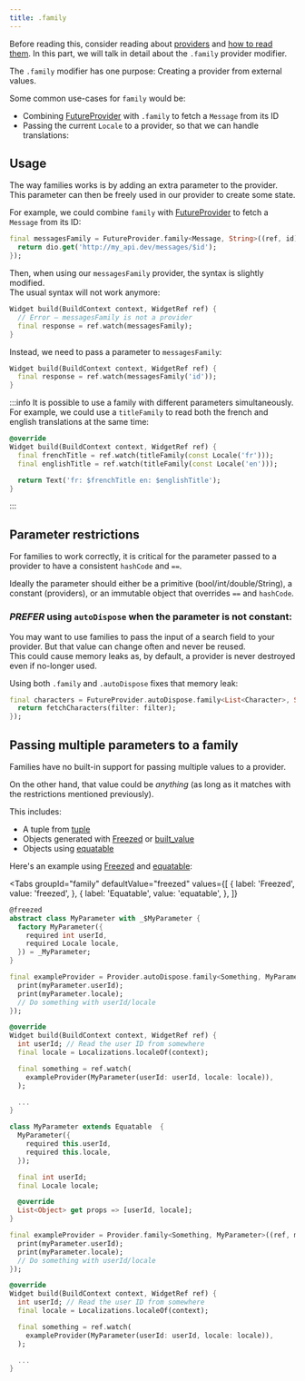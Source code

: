 ```yaml
---
title: .family
---
```



Before reading this, consider reading about [providers](/docs/concepts/providers) and [how to read them](/docs/concepts/reading).
In this part, we will talk in detail about the `.family` provider modifier.

The `.family` modifier has one purpose: Creating a provider from external values.

Some common use-cases for `family` would be:

- Combining [FutureProvider] with `.family` to fetch a `Message` from its ID
- Passing the current `Locale` to a provider, so that we can handle translations:

## Usage

The way families works is by adding an extra parameter to the provider.
This parameter can then be freely used in our provider to create some state.

For example, we could combine `family` with [FutureProvider] to fetch
a `Message` from its ID:

```dart
final messagesFamily = FutureProvider.family<Message, String>((ref, id) async {
  return dio.get('http://my_api.dev/messages/$id');
});
```

Then, when using our `messagesFamily` provider, the syntax is slightly modified.  
The usual syntax will not work anymore:

```dart
Widget build(BuildContext context, WidgetRef ref) {
  // Error – messagesFamily is not a provider
  final response = ref.watch(messagesFamily);
}
```

Instead, we need to pass a parameter to `messagesFamily`:

```dart
Widget build(BuildContext context, WidgetRef ref) {
  final response = ref.watch(messagesFamily('id'));
}
```

:::info
It is possible to use a family with different parameters simultaneously.  
For example, we could use a `titleFamily` to read both the french and english
translations at the same time:

```dart
@override
Widget build(BuildContext context, WidgetRef ref) {
  final frenchTitle = ref.watch(titleFamily(const Locale('fr')));
  final englishTitle = ref.watch(titleFamily(const Locale('en')));

  return Text('fr: $frenchTitle en: $englishTitle');
}
```

:::

## Parameter restrictions

For families to work correctly, it is critical for the parameter passed to
a provider to have a consistent `hashCode` and `==`.

Ideally the parameter should either be a primitive (bool/int/double/String),
a constant (providers), or an immutable object that overrides `==` and `hashCode`.

### _PREFER_ using `autoDispose` when the parameter is not constant:

You may want to use families to pass the input of a search field to your provider.
But that value can change often and never be reused.  
This could cause memory leaks as, by default, a provider is never destroyed even
if no-longer used.

Using both `.family` and `.autoDispose` fixes that memory leak:

```dart
final characters = FutureProvider.autoDispose.family<List<Character>, String>((ref, filter) async {
  return fetchCharacters(filter: filter);
});
```

## Passing multiple parameters to a family

Families have no built-in support for passing multiple values to a provider.

On the other hand, that value could be _anything_ (as long as it matches with
the restrictions mentioned previously).

This includes:

- A tuple from [tuple](http://pub.dev/packages/tuple)
- Objects generated with [Freezed] or [built_value](https://pub.dev/packages/built_value)
- Objects using [equatable](https://pub.dev/packages/equatable)

Here's an example using [Freezed] and [equatable]:

<Tabs
  groupId="family"
  defaultValue="freezed"
  values={[
    { label: 'Freezed', value: 'freezed', },
    { label: 'Equatable', value: 'equatable', },
  ]}
>

<TabItem value="freezed">

```dart
@freezed
abstract class MyParameter with _$MyParameter {
  factory MyParameter({
    required int userId,
    required Locale locale,
  }) = _MyParameter;
}

final exampleProvider = Provider.autoDispose.family<Something, MyParameter>((ref, myParameter) {
  print(myParameter.userId);
  print(myParameter.locale);
  // Do something with userId/locale
});

@override
Widget build(BuildContext context, WidgetRef ref) {
  int userId; // Read the user ID from somewhere
  final locale = Localizations.localeOf(context);

  final something = ref.watch(
    exampleProvider(MyParameter(userId: userId, locale: locale)),
  );

  ...
}
```

</TabItem>
<TabItem value="equatable">

```dart
class MyParameter extends Equatable  {
  MyParameter({
    required this.userId,
    required this.locale,
  });

  final int userId;
  final Locale locale;

  @override
  List<Object> get props => [userId, locale];
}

final exampleProvider = Provider.family<Something, MyParameter>((ref, myParameter) {
  print(myParameter.userId);
  print(myParameter.locale);
  // Do something with userId/locale
});

@override
Widget build(BuildContext context, WidgetRef ref) {
  int userId; // Read the user ID from somewhere
  final locale = Localizations.localeOf(context);

  final something = ref.watch(
    exampleProvider(MyParameter(userId: userId, locale: locale)),
  );

  ...
}
```
</TabItem>
</Tabs>

[freezed]: https://pub.dev/packages/freezed
[equatable]: https://pub.dev/packages/equatable
[futureprovider]: https://pub.dev/documentation/riverpod/latest/riverpod/FutureProvider-class.html
